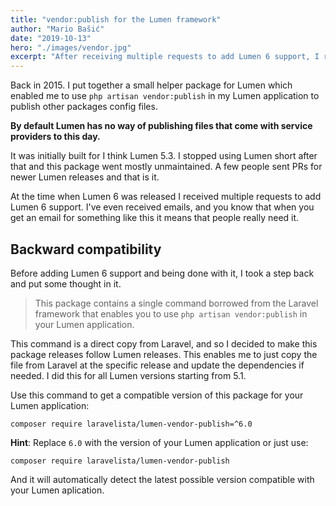 ```yaml
---
title: "vendor:publish for the Lumen framework"
author: "Mario Bašić"
date: "2019-10-13"
hero: "./images/vendor.jpg"
excerpt: "After receiving multiple requests to add Lumen 6 support, I realized that people are still using this package."
---
```


Back in 2015. I put together a small helper package for Lumen which enabled me to use `php artisan vendor:publish` in my Lumen application to publish other packages config files.

**By default Lumen has no way of publishing files that come with service providers to this day.**

It was initially built for I think Lumen 5.3. I stopped using Lumen short after that and this package went mostly unmaintained. A few people sent PRs for newer Lumen releases and that is it.

At the time when Lumen 6 was released I received multiple requests to add Lumen 6 support. I've even received emails, and you know that when you get an email for something like this it means that people really need it.

## Backward compatibility

Before adding Lumen 6 support and being done with it, I took a step back and put some thought in it.

> This package contains a single command borrowed from the Laravel framework that enables you to use `php artisan vendor:publish` in your Lumen application.

This command is a direct copy from Laravel, and so I decided to make this package releases follow Lumen releases. This enables me to just copy the file from Laravel at the specific release and update the dependencies if needed. I did this for all Lumen versions starting from 5.1.

Use this command to get a compatible version of this package for your Lumen application:

```
composer require laravelista/lumen-vendor-publish=^6.0
```

**Hint**: Replace `6.0` with the version of your Lumen application or just use:

```
composer require laravelista/lumen-vendor-publish
```

And it will automatically detect the latest possible version compatible with your Lumen aplication.

